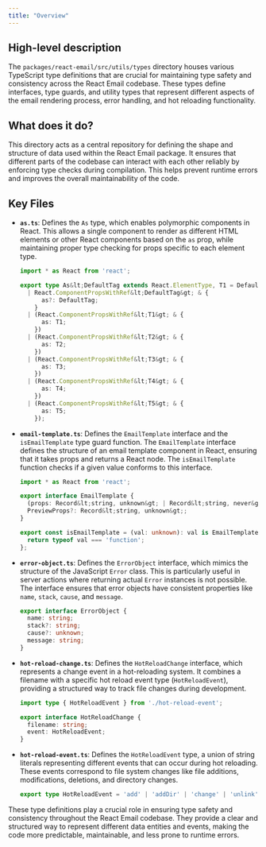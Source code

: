 ```yaml
---
title: "Overview"
---
```


## High-level description
The `packages/react-email/src/utils/types` directory houses various TypeScript type definitions that are crucial for maintaining type safety and consistency across the React Email codebase. These types define interfaces, type guards, and utility types that represent different aspects of the email rendering process, error handling, and hot reloading functionality.

## What does it do?
This directory acts as a central repository for defining the shape and structure of data used within the React Email package. It ensures that different parts of the codebase can interact with each other reliably by enforcing type checks during compilation. This helps prevent runtime errors and improves the overall maintainability of the code.

## Key Files
- **`as.ts`**: Defines the `As` type, which enables polymorphic components in React. This allows a single component to render as different HTML elements or other React components based on the `as` prop, while maintaining proper type checking for props specific to each element type.

  ```typescript
  import * as React from 'react';

  export type As&lt;DefaultTag extends React.ElementType, T1 = DefaultTag, T2 = T1, T3 = T1, T4 = T1, T5 = T1&gt; =
    | React.ComponentPropsWithRef&lt;DefaultTag&gt; & {
        as?: DefaultTag;
      }
    | (React.ComponentPropsWithRef&lt;T1&gt; & {
        as: T1;
      })
    | (React.ComponentPropsWithRef&lt;T2&gt; & {
        as: T2;
      })
    | (React.ComponentPropsWithRef&lt;T3&gt; & {
        as: T3;
      })
    | (React.ComponentPropsWithRef&lt;T4&gt; & {
        as: T4;
      })
    | (React.ComponentPropsWithRef&lt;T5&gt; & {
        as: T5;
      });
  ```

- **`email-template.ts`**: Defines the `EmailTemplate` interface and the `isEmailTemplate` type guard function. The `EmailTemplate` interface defines the structure of an email template component in React, ensuring that it takes props and returns a React node. The `isEmailTemplate` function checks if a given value conforms to this interface.

  ```typescript
  import * as React from 'react';

  export interface EmailTemplate {
    (props: Record&lt;string, unknown&gt; | Record&lt;string, never&gt;): React.ReactNode;
    PreviewProps?: Record&lt;string, unknown&gt;;
  }

  export const isEmailTemplate = (val: unknown): val is EmailTemplate =&gt; {
    return typeof val === 'function';
  };
  ```

- **`error-object.ts`**: Defines the `ErrorObject` interface, which mimics the structure of the JavaScript `Error` class. This is particularly useful in server actions where returning actual `Error` instances is not possible. The interface ensures that error objects have consistent properties like `name`, `stack`, `cause`, and `message`.

  ```typescript
  export interface ErrorObject {
    name: string;
    stack?: string;
    cause?: unknown;
    message: string;
  }
  ```

- **`hot-reload-change.ts`**: Defines the `HotReloadChange` interface, which represents a change event in a hot-reloading system. It combines a filename with a specific hot reload event type (`HotReloadEvent`), providing a structured way to track file changes during development.

  ```typescript
  import type { HotReloadEvent } from './hot-reload-event';

  export interface HotReloadChange {
    filename: string;
    event: HotReloadEvent;
  }
  ```

- **`hot-reload-event.ts`**: Defines the `HotReloadEvent` type, a union of string literals representing different events that can occur during hot reloading. These events correspond to file system changes like file additions, modifications, deletions, and directory changes.

  ```typescript
  export type HotReloadEvent = 'add' | 'addDir' | 'change' | 'unlink' | 'unlinkDir';
  ```

These type definitions play a crucial role in ensuring type safety and consistency throughout the React Email codebase. They provide a clear and structured way to represent different data entities and events, making the code more predictable, maintainable, and less prone to runtime errors.
